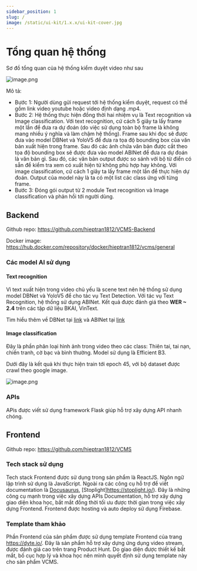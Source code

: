 ```yaml
---
sidebar_position: 1
slug: /
image: /static/ui-kit/1.x.x/ui-kit-cover.jpg
---
```


# Tổng quan hệ thống

Sơ đồ tổng quan của hệ thống kiểm duyệt video như sau

![image.png](https://images.viblo.asia/98444700-6d4a-41f4-b295-692acb479031.png)

Mô tả:

- Bước 1: Người dùng gửi request tới hệ thống kiểm duyệt, request có thể gồm link video youtube hoặc video định dạng .mp4.
- Bước 2: Hệ thống thực hiện đồng thời hai nhiệm vụ là Text recognition và Image classification. Với text recognition, cứ cách 5 giây ta lấy frame một lần để đưa ra dự đoán (do việc sử dụng toàn bộ frame là không mang nhiều ý nghĩa và làm chậm hệ thống). Frame sau khi đọc sẽ được đưa vào model DBNet và YoloV5 để đưa ra tọa độ bounding box của văn bản xuất hiện trong frame. Sau đó các ảnh chứa văn bản được cắt theo tọa độ bounding box sẽ được đưa vào model ABINet để đưa ra dự đoán là văn bản gì. Sau đó, các văn bản output được so sánh với bộ từ điển có sẵn để kiểm tra xem có xuất hiện từ không phù hợp hay không. Với image classification, cứ cách 1 giây ta lấy frame một lần để thực hiện dự đoán. Output của model này là ta có một list các class ứng với từng frame.
- Bước 3: Đóng gói output từ 2 module Text recognition và Image classification và phản hồi tới người dùng.

## Backend

Github repo: https://github.com/hieptran1812/VCMS-Backend

Docker image: https://hub.docker.com/repository/docker/hieptran1812/vcms/general

### Các model AI sử dụng

#### Text recognition

Vì text xuất hiện trong video chủ yếu là scene text nên hệ thống sử dụng model DBNet và YoloV5 để cho tác vụ Text Detection. Với tác vụ Text Recognition, hệ thống sử dụng ABINet. Kết quả được đánh giá theo **WER ~ 2.4** trên các tập dữ liệu BKAI, VinText.

Tìm hiểu thêm về DBNet tại [link](/paper-reading/DBNet) và ABINet tại [link](/paper-reading/ABINet)

#### Image classification

Đây là phần phân loại hình ảnh trong video theo các class: Thiên tai, tai nạn, chiến tranh, cờ bạc và bình thường. Model sử dụng là Efficient B3.

Dưới đây là kết quả khi thực hiện train tới epoch 45, với bộ dataset được crawl theo google image.

![image.png](https://images.viblo.asia/210b6e74-e4c9-48e4-a2b8-c15a97cd464a.png)

### APIs

APis được viết sử dụng framework Flask giúp hỗ trợ xây dựng API nhanh chóng.

## Frontend

Github repo: https://github.com/hieptran1812/VCMS

### Tech stack sử dụng

Tech stack Frontend được sử dụng trong sản phẩm là ReactJS. Ngôn ngữ lập trình sử dụng là JavaScript. Ngoài ra các công cụ hỗ trợ để viết documentation là [Docusaurus](https://docusaurus.io/pt-BR/), [Stoplight]https://stoplight.io/). Đây là những công cụ mạnh trong việc xây dựng APIs Documentation, hỗ trợ xây dựng giao diện khoa học, bắt mắt đồng thời tối ưu được thời gian trong việc xây dựng Frontend. Frontend được hosting và auto deploy sử dụng Firebase.

### Template tham khảo

Phần Frontend của sản phẩm được sử dụng template Frontend của trang https://dyte.io/. Đây là sản phẩm hỗ trợ xây dựng ứng dụng video stream, được đánh giá cao trên trang Product Hunt. Do giao diện được thiết kế bắt mắt, bố cục hợp lý và khoa học nên mình quyết định sử dụng template này cho sản phẩm VCMS.
